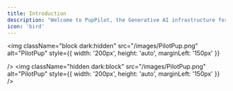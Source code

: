 ```yaml
---
title: Introduction
description: "Welcome to PupPilot, the Generative AI infrastructure for seamless veterinary solutions."
icon: 'bird'
---
```


<img
  className="block dark:hidden"
  src="/images/PilotPup.png"
  alt="PilotPup"
  style={{ width: '200px', height: 'auto', marginLeft: '150px' }}

/>
<img
  className="hidden dark:block"
  src="/images/PilotPup.png"
  alt="PilotPup"
  style={{ width: '200px', height: 'auto', marginLeft: '150px' }}
/>


